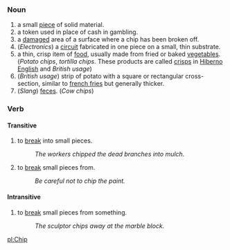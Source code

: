===Noun===

# a small [[piece]] of solid material.
# a token used in place of cash in gambling.
# a [[damage]]d area of a surface where a chip has been broken off.
# (''Electronics'') a [[circuit]] fabricated in one piece on a small, thin substrate.
# a thin, crisp item of [[food]], usually made from fried or baked [[vegetable]]s.  (''Potato chips'', ''tortilla chips''. These products are called [[crisp]]s in [[Hiberno English]] and ''British usage'')
# (''British usage'') strip of potato with a square or rectangular cross-section, similar to [[french fries]] but generally thicker.
# (''Slang'') [[feces]].  (''Cow chips'')

===Verb===
====Transitive====

# to [[break]] into small pieces.
#: ''The workers chipped the dead branches into mulch.''
# to [[break]] small pieces from.
#: ''Be careful not to chip the paint.''

====Intransitive====

# to [[break]] small pieces from something.
#: ''The sculptor chips away at the marble block.''

[[pl:Chip]]